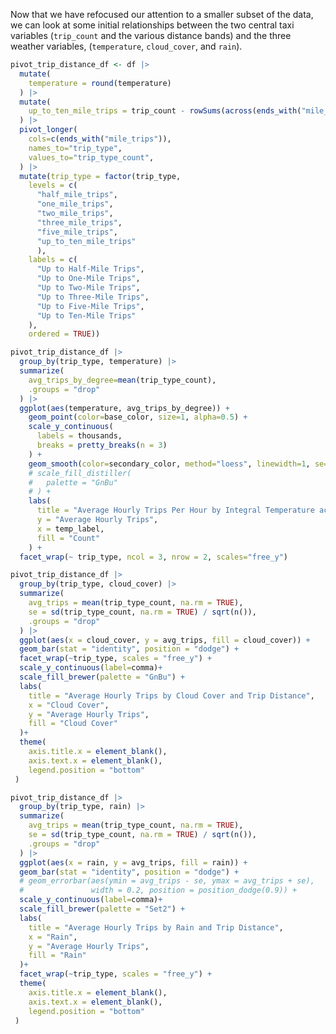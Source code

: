 <!-- ## Weather vs. Trips. -->

Now that we have refocused our attention to a smaller subset of the data, 
we can look at some initial relationships between the two central 
taxi variables (`trip_count` and the various distance bands) and the three
weather variables, (`temperature`, `cloud_cover`, and `rain`).

```r
pivot_trip_distance_df <- df |>
  mutate(
    temperature = round(temperature)
  ) |>
  mutate(
    up_to_ten_mile_trips = trip_count - rowSums(across(ends_with("mile_trips")))
  ) |>
  pivot_longer(
    cols=c(ends_with("mile_trips")),
    names_to="trip_type",
    values_to="trip_type_count",
  ) |>
  mutate(trip_type = factor(trip_type, 
    levels = c(
      "half_mile_trips", 
      "one_mile_trips", 
      "two_mile_trips", 
      "three_mile_trips", 
      "five_mile_trips", 
      "up_to_ten_mile_trips"
      ),
    labels = c(
      "Up to Half-Mile Trips",
      "Up to One-Mile Trips",
      "Up to Two-Mile Trips",
      "Up to Three-Mile Trips",
      "Up to Five-Mile Trips",
      "Up to Ten-Mile Trips"
    ),
    ordered = TRUE)) 

pivot_trip_distance_df |>
  group_by(trip_type, temperature) |>
  summarize(
    avg_trips_by_degree=mean(trip_type_count),
    .groups = "drop"
  ) |>
  ggplot(aes(temperature, avg_trips_by_degree)) +
    geom_point(color=base_color, size=1, alpha=0.5) +
    scale_y_continuous(
      labels = thousands,
      breaks = pretty_breaks(n = 3)
    ) +
    geom_smooth(color=secondary_color, method="loess", linewidth=1, se=TRUE, alpha=0.15)+
    # scale_fill_distiller(
    #   palette = "GnBu"
    # ) +
    labs(
      title = "Average Hourly Trips Per Hour by Integral Temperature across Trip Distance",
      y = "Average Hourly Trips",
      x = temp_label,
      fill = "Count"
    ) +
  facet_wrap(~ trip_type, ncol = 3, nrow = 2, scales="free_y")
```


```r
pivot_trip_distance_df |>
  group_by(trip_type, cloud_cover) |> 
  summarize(
    avg_trips = mean(trip_type_count, na.rm = TRUE),
    se = sd(trip_type_count, na.rm = TRUE) / sqrt(n()),
    .groups = "drop"
  ) |>
  ggplot(aes(x = cloud_cover, y = avg_trips, fill = cloud_cover)) +
  geom_bar(stat = "identity", position = "dodge") +
  facet_wrap(~trip_type, scales = "free_y") +
  scale_y_continuous(label=comma)+
  scale_fill_brewer(palette = "GnBu") +
  labs(
    title = "Average Hourly Trips by Cloud Cover and Trip Distance",
    x = "Cloud Cover",
    y = "Average Hourly Trips",
    fill = "Cloud Cover"
  )+
  theme(
    axis.title.x = element_blank(),
    axis.text.x = element_blank(),
    legend.position = "bottom" 
 ) 
```

```r
pivot_trip_distance_df |>
  group_by(trip_type, rain) |> 
  summarize(
    avg_trips = mean(trip_type_count, na.rm = TRUE),
    se = sd(trip_type_count, na.rm = TRUE) / sqrt(n()),
    .groups = "drop"
  ) |>
  ggplot(aes(x = rain, y = avg_trips, fill = rain)) +
  geom_bar(stat = "identity", position = "dodge") +
  # geom_errorbar(aes(ymin = avg_trips - se, ymax = avg_trips + se),
  #               width = 0.2, position = position_dodge(0.9)) +
  scale_y_continuous(label=comma)+
  scale_fill_brewer(palette = "Set2") +
  labs(
    title = "Average Hourly Trips by Rain and Trip Distance",
    x = "Rain",
    y = "Average Hourly Trips",
    fill = "Rain"
  )+
  facet_wrap(~trip_type, scales = "free_y") +
  theme(
    axis.title.x = element_blank(),
    axis.text.x = element_blank(),
    legend.position = "bottom" 
 ) 
```

